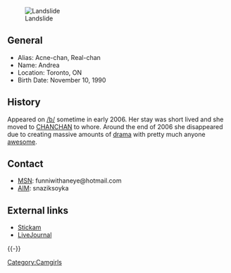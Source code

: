 [[Image:Real.jpg|thumb|Landslide]]
== General ==
* Alias: Acne-chan, Real-chan
* Name: Andrea
* Location: Toronto, ON
* Birth Date: November 10, 1990

== History ==
Appeared on [[/b/]] sometime in early 2006. Her stay was short lived and she moved to [[CHANCHAN]] to whore. Around the end of 2006 she disappeared due to creating massive amounts of [[:Category:CHANCHAN Drama|drama]] with pretty much anyone [[:Category:Awesome People|awesome]].

== Contact ==			
* [[MSN]]: funniwithaneye@hotmail.com
* [[AIM]]: snaziksoyka

== External links ==
* [http://www.stickam.com/profile/realchan Stickam]
* [http://snaziksoyka.livejournal.com LiveJournal]
{{-}}
{{CamwhoresWhoDeliver}}
[[Category:Camgirls]]